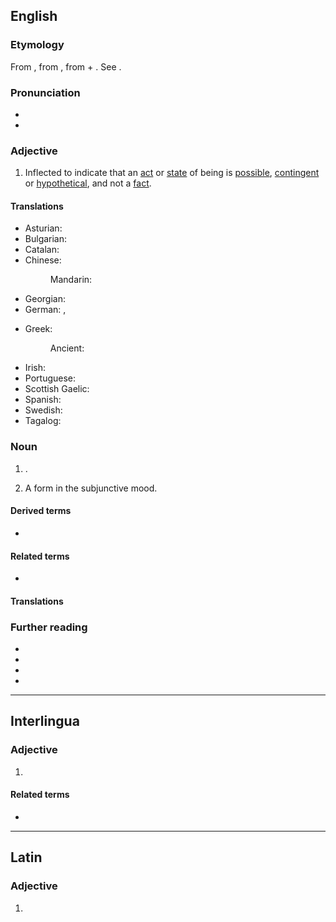 ==English==

===Etymology===
From {{bor|en|la|subjunctīvus||serving to join, connecting, in grammar applies to the subjunctive mode}}, from {{m|la|subjungere||to add, join, subjoin}}, from {{m|la|sub||under}} + {{m|la|jungere||to join, yoke}}. See {{m|en|join}}.

===Pronunciation===
* {{IPA|en|/səbˈdʒʌŋktɪv/}}
* {{audio|en|LL-Q1860 (eng)-Vealhurl-subjunctive.wav|Audio (RP)}}

===Adjective===
{{examples|sense=usages of verbs inflected in the subjunctive mood|examples=* ''So '''[[be]]''' it''.
* ''I wouldn’t do it if I '''were''' you.''
* '''''Were''' I a younger man, I would have fought back.''
* ''I insisted that he '''leave''' immediately.''
}}
{{en-adj|-}}

# {{lb|en|grammar|of a verb}} Inflected to indicate that an [[act]] or [[state]] of being is [[possible]], [[contingent]] or [[hypothetical]], and not a [[fact]].

====Translations====
{{trans-top|possible, contingent, or hypothetical; not a fact}}
* Asturian: {{t|ast|suxuntivu}}
* Bulgarian: {{t|bg|подчинителен}}
* Catalan: {{t+|ca|subjuntiu}}
* Chinese:
*: Mandarin: {{t+|cmn|虚拟}}
* Georgian: {{t|ka|კავშირებითი}}
* German: {{t|de|subjunktiv}}, {{t|de|subjunktivisch}}
{{trans-mid}}
* Greek:
*: Ancient: {{t|grc|ὑποτακτικός}}
* Irish: {{t|ga|foshuiteach}}
* Portuguese: {{t+|pt|conjuntivo|m}}
* Scottish Gaelic: {{t|gd|fo-leantach}}
* Spanish: {{t+|es|subjuntivo}}
* Swedish: {{t-needed|sv}}
* Tagalog: {{t|tl|pasakali}}
{{trans-bottom}}

===Noun===
{{en-noun|~}}

# {{lb|en|grammar|uncountable}} {{ellipsis of|en|subjunctive mood}}.
# {{lb|en|countable}} A form in the subjunctive mood.

====Derived terms====
* {{l|en|subjunctive mood}}

====Related terms====
* {{l|en|subjoin}}

====Translations====
{{trans-see|subjunctive mood}}

===Further reading===
* {{pedia|Subjunctive mood}}
* {{pedia|English subjunctive}}
* {{R:Webster 1913}}
* {{R:Century 1911}}

----

==Interlingua==

===Adjective===
{{head|ia|adjective}}

# {{l|en|subjunctive}}

====Related terms====
* {{l|ia|subjunctivo}}

----

==Latin==

===Adjective===
{{la-adj-form|subjūnctīve}}

# {{inflection of|la|subjūnctīvus||voc|m|s}}